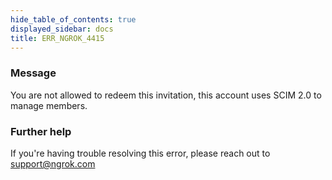 ```yaml
---
hide_table_of_contents: true
displayed_sidebar: docs
title: ERR_NGROK_4415
---
```


### Message

You are not allowed to redeem this invitation, this account uses SCIM 2.0 to manage members.

<ErrorDetails />

### Further help

If you're having trouble resolving this error, please reach out to [support@ngrok.com](mailto:support@ngrok.com?subject=Help%20with%20ERR_NGROK_4415)
